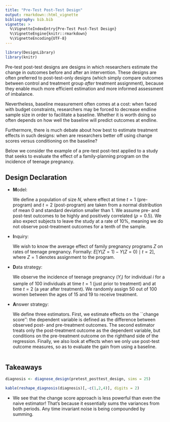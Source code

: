 ```yaml
---
title: "Pre-Test Post-Test Design"
output: rmarkdown::html_vignette
bibliography: bib.bib
vignette: >
  %\VignetteIndexEntry{Pre-Test Post-Test Design}
  %\VignetteEngine{knitr::rmarkdown}
  %\VignetteEncoding{UTF-8}
---
```



```r
library(DesignLibrary)
library(knitr)
```

Pre-test post-test designs are designs in which researchers estimate the change in outcomes before and after an intervention. These designs are often preferred to post-test-only designs (which simply compare outcomes between control and treatment group *after* treatment assignment), because they enable much more efficient estimation and more informed assessment of imbalance.

Nevertheless, baseline measurement often comes at a cost: when faced with budget constraints, researchers may be forced to decrease endline sample size in order to facilitate a baseline. Whether it is worth doing so often depends on how well the baseline will predict outcomes at endline.

Furthermore, there is much debate about how best to estimate treatment effects in such designs: when are researchers better off using change scores versus conditioning on the baseline?

Below we consider the example of a pre-test post-test applied to a study that seeks to evaluate the effect of a family-planning program on the incidence of teenage pregnancy.

## Design Declaration

- **M**odel: 

    We define a population of size $N$, where effect at time $t = 1$ (pre-program) and $t = 2$ (post-program) are taken from a normal distribution of mean 0 and standard deviation smaller than 1. We assume pre- and post-test outcomes to be highly and positively correlated ($\rho = 0.5$). We also expect subjects to leave the study at a rate of 10%, meaning we do not observe post-treatment outcomes for a tenth of the sample.
  
- **I**nquiry: 

    We wish to know the average effect of family pregnancy programs $Z$ on rates of teenage pregnancy. Formally: $E[Y(Z = 1) - Y(Z = 0) \mid t = 2]$, where $Z = 1$ denotes assignment to the program.

- **D**ata strategy: 

    We observe the incidence of teenage pregnancy ($Y_i$) for individual $i$ for a sample of 100 individuals at time $t = 1$ (just prior to treatment) and at time $t = 2$ (a year after treatment). We randomly assign 50 out of 100 women between the ages of 15 and 19 to receive treatment. 

- **A**nswer strategy: 

    We define three estimators. First, we estimate effects on the ``change score'': the dependent variable is defined as the difference between observed post- and pre-treatment outcomes. The second estimator treats only the post-treatment outcome as the dependent variable, but conditions on the pre-treatment outcome on the righthand side of the regression. Finally, we also look at effects when we only use post-test outcome measures, so as to evaluate the gain from using a baseline. 

```r

```

## Takeaways

```r
diagnosis <- diagnose_design(pretest_posttest_design, sims = 25)
```

```r
kable(reshape_diagnosis(diagnosis)[,-c(1,2,4)], digits = 2)
```

- We see that the change score approach is less powerful than even the naive estimator! That's because it essentially sums the variances from both periods. Any time invariant noise is being compounded by summing. 



